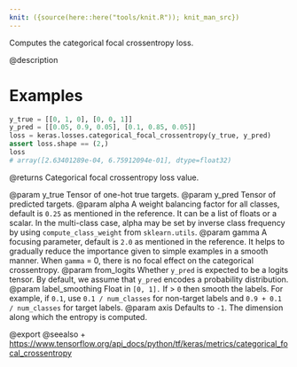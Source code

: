 ```yaml
---
knit: ({source(here::here("tools/knit.R")); knit_man_src})
---
```

Computes the categorical focal crossentropy loss.

@description

# Examples
```python
y_true = [[0, 1, 0], [0, 0, 1]]
y_pred = [[0.05, 0.9, 0.05], [0.1, 0.85, 0.05]]
loss = keras.losses.categorical_focal_crossentropy(y_true, y_pred)
assert loss.shape == (2,)
loss
# array([2.63401289e-04, 6.75912094e-01], dtype=float32)
```

@returns
Categorical focal crossentropy loss value.

@param y_true Tensor of one-hot true targets.
@param y_pred Tensor of predicted targets.
@param alpha A weight balancing factor for all classes, default is `0.25` as
    mentioned in the reference. It can be a list of floats or a scalar.
    In the multi-class case, alpha may be set by inverse class
    frequency by using `compute_class_weight` from `sklearn.utils`.
@param gamma A focusing parameter, default is `2.0` as mentioned in the
    reference. It helps to gradually reduce the importance given to
    simple examples in a smooth manner. When `gamma` = 0, there is
    no focal effect on the categorical crossentropy.
@param from_logits Whether `y_pred` is expected to be a logits tensor. By
    default, we assume that `y_pred` encodes a probability
    distribution.
@param label_smoothing Float in `[0, 1].` If > `0` then smooth the labels. For
    example, if `0.1`, use `0.1 / num_classes` for non-target labels
    and `0.9 + 0.1 / num_classes` for target labels.
@param axis Defaults to `-1`. The dimension along which the entropy is
    computed.

@export
@seealso
+ <https://www.tensorflow.org/api_docs/python/tf/keras/metrics/categorical_focal_crossentropy>
